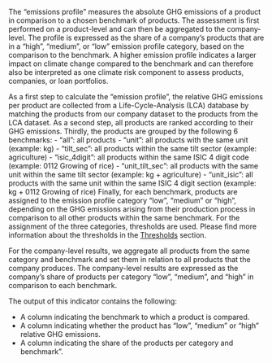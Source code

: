 The "emissions profile" measures the absolute GHG emissions of a product in
comparison to a chosen benchmark of products. The assessment is first performed
on a product-level and can then be aggregated to the company-level. The profile
is expressed as the share of a company's products that are in a "high",
"medium", or "low" emission profile category, based on the comparison to the
benchmark. A higher emission profile indicates a larger impact on climate change
compared to the benchmark and can therefore also be interpreted as one climate
risk component to assess products, companies, or loan portfolios.

As a first step to calculate the "emission profile", the relative GHG emissions
per product are collected from a Life-Cycle-Analysis (LCA) database by matching
the products from our company dataset to the products from the LCA dataset. As a
second step, all products are ranked according to their GHG emissions. Thirdly,
the products are grouped by the following 6 benchmarks:
- "all": all products
- "unit": all products with the same unit (example: kg)
- "tilt_sec": all products within the same tilt sector (example: agriculture)
- "isic_4digit": all products within the same ISIC 4 digit code (example: 0112	Growing of rice)
- "unit_tilt_sec": all products with the same unit within the same tilt sector  (example: kg + agriculture)
- "unit_isic": all products with the same unit within the same ISIC 4 digit section (example: kg + 0112 Growing of rice)
Finally, for each benchmark, products are assigned to the emission profile
category "low", "medium" or "high", depending on the GHG emissions arising from
their production process in comparison to all other products within the same
benchmark. For the assignment of the three categories, thresholds are used.
Please find more information about the thresholds in the
[Thresholds](https://2degreesinvesting.github.io/tiltIndicator/articles/tiltIndicator.html#thresholds)
section.

For the company-level results, we aggregate all products from the same category
and benchmark and set them in relation to all products that the company
produces. The company-level results are expressed as the company's share of
products per category "low", "medium", and "high" in comparison to each
benchmark.

The output of this indicator contains the following:

* A column indicating the benchmark to which a product is compared.
* A column indicating whether the product has "low", "medium" or "high" relative
GHG emissions.
* A column indicating the share of the products per category and benchmark".

